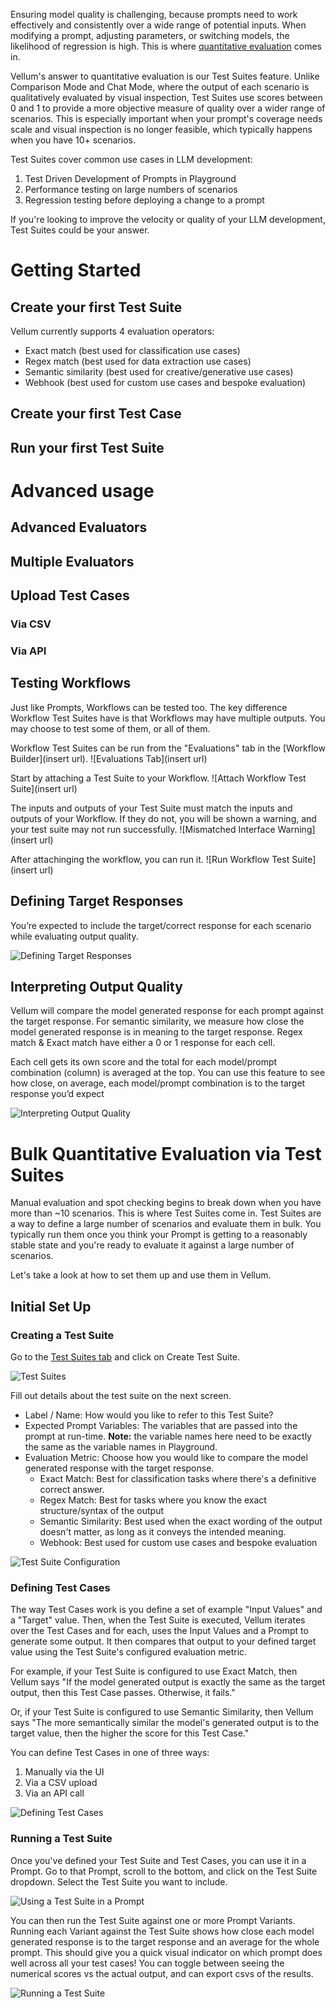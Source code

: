 Ensuring model quality is challenging, because prompts need to work effectively and
consistently over a wide range of potential inputs.
When modifying a prompt, adjusting parameters, or switching models, the likelihood of regression is high.
This is where [quantitative evaluation](https://www.vellum.ai/blog/how-to-evaluate-the-quality-of-large-language-models-for-production-use-cases) comes in.

Vellum's answer to quantitative evaluation is our Test Suites feature. Unlike Comparison Mode and Chat Mode,
where the output of each scenario is qualitatively evaluated by visual inspection,
Test Suites use scores between 0 and 1 to provide a more objective measure of quality over a wider range of scenarios.
This is especially important when your prompt's coverage needs scale and visual inspection is no longer feasible,
which typically happens when you have 10+ scenarios.

Test Suites cover common use cases in LLM development:

1. Test Driven Development of Prompts in Playground
2. Performance testing on large numbers of scenarios
3. Regression testing before deploying a change to a prompt

If you're looking to improve the velocity or quality of your LLM development, Test Suites could be your answer.

# Getting Started

## Create your first Test Suite

Vellum currently supports 4 evaluation operators:

- Exact match (best used for classification use cases)
- Regex match (best used for data extraction use cases)
- Semantic similarity (best used for creative/generative use cases)
- Webhook (best used for custom use cases and bespoke evaluation)

## Create your first Test Case

## Run your first Test Suite

# Advanced usage

## Advanced Evaluators

## Multiple Evaluators

## Upload Test Cases

### Via CSV

### Via API

## Testing Workflows

Just like Prompts, Workflows can be tested too.
The key difference Workflow Test Suites have is that Workflows may have multiple outputs.
You may choose to test some of them, or all of them.

Workflow Test Suites can be run from the "Evaluations" tab in the [Workflow Builder](insert url).
![Evaluations Tab](insert url)

Start by attaching a Test Suite to your Workflow.
![Attach Workflow Test Suite](insert url)

The inputs and outputs of your Test Suite must match the inputs and outputs of your Workflow.
If they do not, you will be shown a warning, and your test suite may not run successfully.
![Mismatched Interface Warning](insert url)

After attachinging the workflow, you can run it.
![Run Workflow Test Suite](insert url)

## Defining Target Responses

You’re expected to include the target/correct response for each scenario while evaluating output quality.

![Defining Target Responses](https://storage.googleapis.com/vellum-public/help-docs/define_targets.png)

## Interpreting Output Quality

Vellum will compare the model generated response for each prompt against the target response. For semantic similarity, we measure how close the model generated response is in meaning to the target response. Regex match & Exact match have either a 0 or 1 response for each cell.

Each cell gets its own score and the total for each model/prompt combination (column) is averaged at the top. You can use this feature to see how close, on average, each model/prompt combination is to the target response you’d expect

![Interpreting Output Quality](https://storage.googleapis.com/vellum-public/help-docs/interpretting_output_quality.png)

# Bulk Quantitative Evaluation via Test Suites

Manual evaluation and spot checking begins to break down when you have more than ~10 scenarios.
This is where Test Suites come in. Test Suites are a way to define a large number of scenarios and evaluate them in bulk.
You typically run them once you think your Prompt is getting to a reasonably stable state and you're ready to evaluate
it against a large number of scenarios.

Let's take a look at how to set them up and use them in Vellum.

## Initial Set Up

### Creating a Test Suite

Go to the <a href="https://app.vellum.ai/test-suites" target="_blank">Test Suites tab</a> and click on Create Test Suite.

![Test Suites](https://storage.googleapis.com/vellum-public/help-docs/create_test_suite.png)

Fill out details about the test suite on the next screen.

- Label / Name: How would you like to refer to this Test Suite?
- Expected Prompt Variables: The variables that are passed into the prompt at run-time. **Note:** the variable names here need to be exactly the same as the variable names in Playground.
- Evaluation Metric: Choose how you would like to compare the model generated response with the target response.
  - Exact Match: Best for classification tasks where there's a definitive correct answer.
  - Regex Match: Best for tasks where you know the exact structure/syntax of the output
  - Semantic Similarity: Best used when the exact wording of the output doesn't matter, as long as it conveys the intended meaning.
  - Webhook: Best used for custom use cases and bespoke evaluation

![Test Suite Configuration](https://storage.googleapis.com/vellum-public/help-docs/test_suite_configuration.png)

### Defining Test Cases

The way Test Cases work is you define a set of example "Input Values" and a "Target" value.
Then, when the Test Suite is executed, Vellum iterates over the Test Cases and for each, uses the Input Values
and a Prompt to generate some output. It then compares that output to your defined target value using the Test Suite's
configured evaluation metric.

For example, if your Test Suite is configured to use Exact Match, then Vellum says "If the model generated output is exactly
the same as the target output, then this Test Case passes. Otherwise, it fails."

Or, if your Test Suite is configured to use Semantic Similarity, then Vellum says "The more semantically similar the
model's generated output is to the target value, then the higher the score for this Test Case."

You can define Test Cases in one of three ways:

1. Manually via the UI
2. Via a CSV upload
3. Via an API call

![Defining Test Cases](https://storage.googleapis.com/vellum-public/help-docs/defining_test_cases.png)

### Running a Test Suite

Once you've defined your Test Suite and Test Cases, you can use it in a Prompt. Go to that Prompt, scroll to the bottom,
and click on the Test Suite dropdown. Select the Test Suite you want to include.

![Using a Test Suite in a Prompt](https://storage.googleapis.com/vellum-public/help-docs/associating_test_suites_with_prompts.png)

You can then run the Test Suite against one or more Prompt Variants. Running each Variant against the Test Suite
shows how close each model generated response is to the target response and an average for the whole prompt.
This should give you a quick visual indicator on which prompt does well across all your test cases! You can toggle
between seeing the numerical scores vs the actual output, and can export csvs of the results.

![Running a Test Suite](https://storage.googleapis.com/vellum-public/help-docs/running_test_suites.png)
